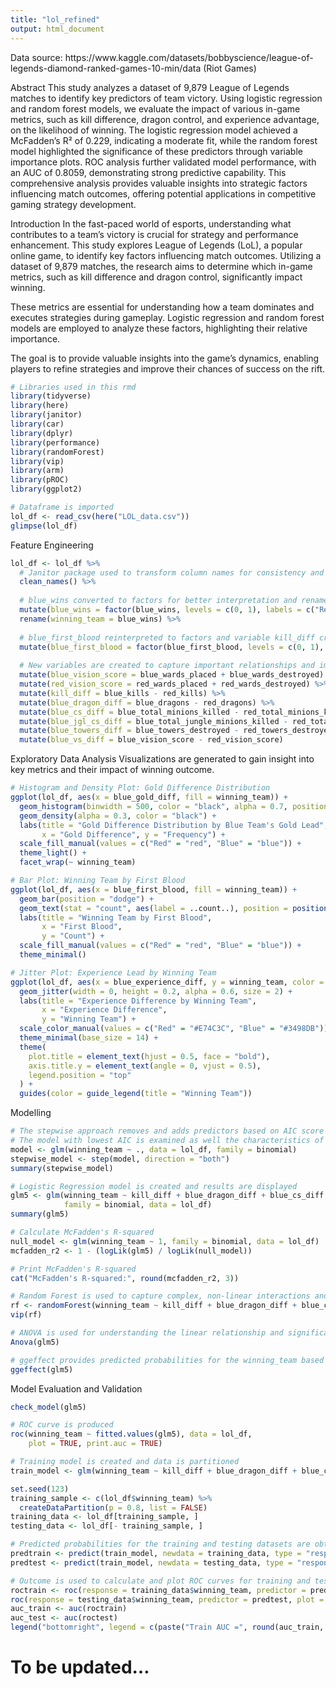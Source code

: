 ---
title: "lol_refined"
output: html_document
---
Data source: https://www.kaggle.com/datasets/bobbyscience/league-of-legends-diamond-ranked-games-10-min/data (Riot Games)

Abstract
This study analyzes a dataset of 9,879 League of Legends matches to identify key predictors of team victory. Using logistic regression and random forest models, we evaluate the impact of various in-game metrics, such as kill difference, dragon control, and experience advantage, on the likelihood of winning. The logistic regression model achieved a McFadden's R² of 0.229, indicating a moderate fit, while the random forest model highlighted the significance of these predictors through variable importance plots. ROC analysis further validated model performance, with an AUC of 0.8059, demonstrating strong predictive capability. This comprehensive analysis provides valuable insights into strategic factors influencing match outcomes, offering potential applications in competitive gaming strategy development.

Introduction
In the fast-paced world of esports, understanding what contributes to a team's victory is crucial for strategy and performance enhancement. This study explores League of Legends (LoL), a popular online game, to identify key factors influencing match outcomes. Utilizing a dataset of 9,879 matches, the research aims to determine which in-game metrics, such as kill difference and dragon control, significantly impact winning.

These metrics are essential for understanding how a team dominates and executes strategies during gameplay. Logistic regression and random forest models are employed to analyze these factors, highlighting their relative importance.

The goal is to provide valuable insights into the game’s dynamics, enabling players to refine strategies and improve their chances of success on the rift.

```{r}
# Libraries used in this rmd
library(tidyverse)
library(here)
library(janitor)
library(car)
library(dplyr)
library(performance)
library(randomForest)
library(vip)
library(arm)
library(pROC)
library(ggplot2)
```

```{r}
# Dataframe is imported
lol_df <- read_csv(here("LOL_data.csv"))
glimpse(lol_df)
```
Feature Engineering

```{r}
lol_df <- lol_df %>% 
  # Janitor package used to transform column names for consistency and readability purposes
  clean_names() %>% 
  
  # blue_wins converted to factors for better interpretation and renamed to winning_team
  mutate(blue_wins = factor(blue_wins, levels = c(0, 1), labels = c("Red", "Blue"))) %>%
  rename(winning_team = blue_wins) %>% 
  
  # blue_first_blood reinterpreted to factors and variable kill_diff created
  mutate(blue_first_blood = factor(blue_first_blood, levels = c(0, 1), labels = c("Yes", "No"))) %>% 
  
  # New variables are created to capture important relationships and improve predictive power
  mutate(blue_vision_score = blue_wards_placed + blue_wards_destroyed) %>% 
  mutate(red_vision_score = red_wards_placed + red_wards_destroyed) %>% 
  mutate(kill_diff = blue_kills - red_kills) %>% 
  mutate(blue_dragon_diff = blue_dragons - red_dragons) %>% 
  mutate(blue_cs_diff = blue_total_minions_killed - red_total_minions_killed) %>% 
  mutate(blue_jgl_cs_diff = blue_total_jungle_minions_killed - red_total_jungle_minions_killed) %>% 
  mutate(blue_towers_diff = blue_towers_destroyed - red_towers_destroyed) %>% 
  mutate(blue_vs_diff = blue_vision_score - red_vision_score)
```

Exploratory Data Analysis
Visualizations are generated to gain insight into key metrics and their impact of winning outcome.

```{r}
# Histogram and Density Plot: Gold Difference Distribution
ggplot(lol_df, aes(x = blue_gold_diff, fill = winning_team)) +
  geom_histogram(binwidth = 500, color = "black", alpha = 0.7, position = "identity") +
  geom_density(alpha = 0.3, color = "black") +
  labs(title = "Gold Difference Distribution by Blue Team's Gold Lead",
       x = "Gold Difference", y = "Frequency") +
  scale_fill_manual(values = c("Red" = "red", "Blue" = "blue")) +
  theme_light() +
  facet_wrap(~ winning_team)

# Bar Plot: Winning Team by First Blood
ggplot(lol_df, aes(x = blue_first_blood, fill = winning_team)) +
  geom_bar(position = "dodge") +
  geom_text(stat = "count", aes(label = ..count..), position = position_dodge(width = 0.9), vjust = -0.5) +
  labs(title = "Winning Team by First Blood",
       x = "First Blood",
       y = "Count") +
  scale_fill_manual(values = c("Red" = "red", "Blue" = "blue")) +
  theme_minimal()

# Jitter Plot: Experience Lead by Winning Team
ggplot(lol_df, aes(x = blue_experience_diff, y = winning_team, color = winning_team)) +
  geom_jitter(width = 0, height = 0.2, alpha = 0.6, size = 2) +
  labs(title = "Experience Difference by Winning Team",
       x = "Experience Difference",
       y = "Winning Team") +
  scale_color_manual(values = c("Red" = "#E74C3C", "Blue" = "#3498DB")) +
  theme_minimal(base_size = 14) +
  theme(
    plot.title = element_text(hjust = 0.5, face = "bold"),
    axis.title.y = element_text(angle = 0, vjust = 0.5),
    legend.position = "top"
  ) +
  guides(color = guide_legend(title = "Winning Team"))

```

Modelling

```{r}
# The stepwise approach removes and adds predictors based on AIC score (lower is better) to find the best fitting model. Positive coefficients increase the odd of winning while negative coefficients decrease the odds of winning.
# The model with lowest AIC is examined as well the characteristics of the predictors to decide which ones to select and if any transformations are needed.
model <- glm(winning_team ~ ., data = lol_df, family = binomial)
stepwise_model <- step(model, direction = "both")
summary(stepwise_model)
```

```{r}
# Logistic Regression model is created and results are displayed
glm5 <- glm(winning_team ~ kill_diff + blue_dragon_diff + blue_cs_diff + blue_jgl_cs_diff + blue_towers_diff + blue_experience_diff, 
            family = binomial, data = lol_df)
summary(glm5)
```

```{r}
# Calculate McFadden's R-squared
null_model <- glm(winning_team ~ 1, family = binomial, data = lol_df)
mcfadden_r2 <- 1 - (logLik(glm5) / logLik(null_model))

# Print McFadden's R-squared
cat("McFadden's R-squared:", round(mcfadden_r2, 3))
```


```{r}
# Random Forest is used to capture complex, non-linear interactions and ranks feature importance without assuming a specific relationship form.
rf <- randomForest(winning_team ~ kill_diff + blue_dragon_diff + blue_cs_diff + blue_jgl_cs_diff + blue_towers_diff + blue_experience_diff, data = lol_df)
vip(rf)
```
```{r}
# ANOVA is used for understanding the linear relationship and significance of predictors in a parametric model. A higher Chi Sq values indicate that a predictor is more significant
Anova(glm5)
```


```{r}
# ggeffect provides predicted probabilities for the winning_team based on different predictors 
ggeffect(glm5)
```


Model Evaluation and Validation

```{r}
check_model(glm5)
```

```{r}
# ROC curve is produced
roc(winning_team ~ fitted.values(glm5), data = lol_df,
    plot = TRUE, print.auc = TRUE)
```


```{r}
# Training model is created and data is partitioned
train_model <- glm(winning_team ~ kill_diff + blue_dragon_diff + blue_cs_diff + blue_jgl_cs_diff + blue_dragon_diff + blue_towers_diff + blue_experience_diff, family = binomial, data = lol_df)

set.seed(123)
training_sample <- c(lol_df$winning_team) %>% 
  createDataPartition(p = 0.8, list = FALSE)
training_data <- lol_df[training_sample, ]
testing_data <- lol_df[- training_sample, ]
```

```{r}
# Predicted probabilities for the training and testing datasets are obtained using the training model
predtrain <- predict(train_model, newdata = training_data, type = "response")
predtest <- predict(train_model, newdata = testing_data, type = "response")

# Outcome is used to calculate and plot ROC curves for training and testing data as well as visualize corresponding AUC values
roctrain <- roc(response = training_data$winning_team, predictor = predtrain, plot = TRUE, main = "ROC curve for winning prediction", auc = TRUE)
roc(response = testing_data$winning_team, predictor = predtest, plot = TRUE, auc = TRUE, add = TRUE, col = 2)
auc_train <- auc(roctrain)
auc_test <- auc(roctest)
legend("bottomright", legend = c(paste("Train AUC =", round(auc_train, 2)), paste("Test AUC =", round(auc_test, 2))), col = c(1, 2), lwd = 2)
```
# To be updated...